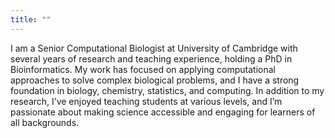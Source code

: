 ```yaml
---
title: ""
---
```


I am a Senior Computational Biologist at University of Cambridge with several years of research and teaching experience, holding a PhD in Bioinformatics. My work has focused on applying computational approaches to solve complex biological problems, and I have a strong foundation in biology, chemistry, statistics, and computing. In addition to my research, I’ve enjoyed teaching students at various levels, and I’m passionate about making science accessible and engaging for learners of all backgrounds.
